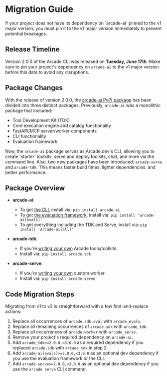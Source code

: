 # Migration Guide

<Warning>
  If your project does not have its dependency on `arcade-ai` pinned to the v1 major version, you must pin it to the v1 major version immediately to prevent potential breakages.
</Warning>

## Release Timeline
Version 2.0.0 of the Arcade CLI was released on **Tuesday, June 17th**. Make sure to pin your project's dependency on `arcade-ai` to the v1 major version before this date to avoid any disruptions.

## Package Changes
With the release of version 2.0.0, the [arcade-ai PyPI package](https://pypi.org/project/arcade-ai/) has been divided into three distinct packages. Previously, `arcade-ai` was a monolithic package that included:
- Tool Development Kit (TDK)
- Core execution engine and catalog functionality
- FastAPI/MCP server/worker components
- CLI functionality
- Evaluation framework

Now, the `arcade-ai` package serves as Arcade.dev's CLI, allowing you to create 'starter' toolkits, serve and deploy toolkits, chat, and more via the command line. Also, two new packages have been introduced: `arcade-serve` and `arcade-tdk`. This means faster build times, lighter dependencies, and better performance.

## Package Overview
- **arcade-ai**:
  - To get [the CLI](https://docs.arcade.dev/home/arcade-cli), install via: `pip install arcade-ai`
  - To get [the evaluation framework](https://docs.arcade.dev/home/build-tools/evaluation-framework), install via: `pip install 'arcade-ai[evals]'`
  - To get everything including the TDK and Serve, install via: `pip install 'arcade-ai[all]'`

- **arcade-tdk**:
  - If you're [writing your own](https://docs.arcade.dev/home/build-tools/create-a-toolkit) Arcade tools/toolkits.
  - Install via: `pip install arcade-tdk`

- **arcade-serve**:
  - If you're [writing your own](https://docs.arcade.dev/home/serve-tools/modal-worker) custom worker.
  - Install via: `pip install arcade-serve`

## Code Migration Steps
Migrating from v1 to v2 is straightforward with a few find-and-replace actions:
1. Replace all occurrences of `arcade.sdk.eval` with `arcade_evals`.
2. Replace all remaining occurrences of `arcade.sdk` with `arcade_tdk`.
3. Replace all occurrences of `arcade.worker` with `arcade_serve`.
4. Remove your project's required dependency on `arcade-ai`.
5. Add `arcade_tdk>=2.0.0,<3.0.0` as a required dependency if you replaced `arcade.sdk` with `arcade_tdk` in step 2.
6. Add `arcade-ai[evals]>=2.0.0,<3.0.0` as an optional dev dependency if you use the evaluation framework or the CLI.
7. Add `arcade-serve>=2.0.0,<3.0.0` as an optional dev dependency if you use the `arcade serve` CLI command.
